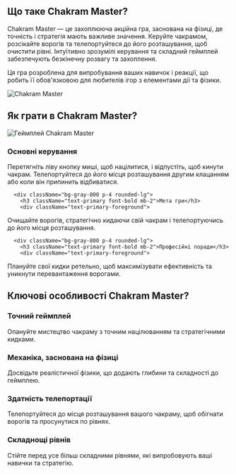 ## Що таке Chakram Master?
<div className="flex flex-col md:flex-row items-center gap-8">
  <div className="w-full md:w-1/2 text-xl">
Chakram Master — це захоплююча акційна гра, заснована на фізиці, де точність і стратегія мають важливе значення. Керуйте чакрамом, розсікайте ворогів та телепортуйтеся до його розташування, щоб очистити рівні. Інтуїтивно зрозумілі керування та складний геймплей забезпечують безкінечну розвагу та захоплення.

Ця гра розроблена для випробування ваших навичок і реакції, що робить її обов'язковою для любителів ігор з елементами дії та фізики.
</div>
  <div className="w-full md:w-1/2 flex justify-center items-center">
<img 
      src="https://public-image.fafafa.ai/games/2025-02-15/images/1739623661751-z04q6n.com/knife-io_16x9/20250211105952/knife-io_16x9-cover" 
      alt="Chakram Master" 
      className="w-4/5 h-auto"
    />
</div>
</div>

## Як грати в Chakram Master?

<div className="flex flex-col md:flex-row items-center gap-8">
  <div className="w-full md:w-1/2">
<img 
      src="https://public-image.fafafa.ai/games/2025-02-15/images/1739623661751-z04q6n.com/knife-io_16x9/20250211105952/knife-io_16x9-cover" 
      alt="Геймплей Chakram Master" 
      className="w-4/5 h-auto mx-auto"
    />
</div>
  <div className="w-full md:w-1/2">
    <div className="grid grid-cols-1 gap-4 mt-0">
      <div className="bg-gray-800 p-4 rounded-lg">
        <h3 className="text-primary font-bold mb-2">Основні керування</h3>
        <div className="text-primary-foreground">
Перетягніть ліву кнопку миші, щоб націлитися, і відпустіть, щоб кинути чакрам. Телепортуйтеся до його місця розташування другим клацанням або коли він припинить відбиватися.
</div>
      </div>

      <div className="bg-gray-800 p-4 rounded-lg">
        <h3 className="text-primary font-bold mb-2">Мета гри</h3>
        <div className="text-primary-foreground">
Очищайте ворогів, стратегічно кидаючи свій чакрам і телепортуючись до його місця розташування.
</div>
      </div>

      <div className="bg-gray-800 p-4 rounded-lg">
        <h3 className="text-primary font-bold mb-2">Професійні поради</h3>
        <div className="text-primary-foreground">
Плануйте свої кидки ретельно, щоб максимізувати ефективність та уникнути перевантаження ворогами.
</div>
      </div>
    </div>
  </div>
</div>

## Ключові особливості Chakram Master?

<div className="grid grid-cols-1 md:grid-cols-2 gap-4">
  <div className="bg-gray-800 p-4 rounded-lg">
    <h3 className="text-primary font-bold mb-2">Точний геймплей</h3>
    <div className="text-primary-foreground">
Опануйте мистецтво чакраму з точним націлюванням та стратегічними кидками.
</div>
  </div>

  <div className="bg-gray-800 p-4 rounded-lg">
    <h3 className="text-primary font-bold mb-2">Механіка, заснована на фізиці</h3>
    <div className="text-primary-foreground">
Досвідьте реалістичної фізики, що додають глибини та складності до геймплею.
</div>
  </div>

  <div className="bg-gray-800 p-4 rounded-lg">
    <h3 className="text-primary font-bold mb-2">Здатність телепортації</h3>
    <div className="text-primary-foreground">
Телепортуйтеся до місця розташування вашого чакраму, щоб обігнати ворогів та просунутися по рівнях.
</div>
  </div>

  <div className="bg-gray-800 p-4 rounded-lg">
    <h3 className="text-primary font-bold mb-2">Складнощі рівнів</h3>
    <div className="text-primary-foreground">
Стійте перед усе більш складними рівнями, які випробовують ваші навички та стратегію.
</div>
  </div>
</div>